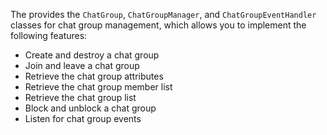 <PlatformWrapper platform="flutter">

The <Vg k="CHAT_SDK"/> provides the `ChatGroup`, `ChatGroupManager`, and `ChatGroupEventHandler` classes for chat group management, which allows you to implement the following features:

- Create and destroy a chat group
- Join and leave a chat group
- Retrieve the chat group attributes
- Retrieve the chat group member list
- Retrieve the chat group list
- Block and unblock a chat group
- Listen for chat group events

</PlatformWrapper>
